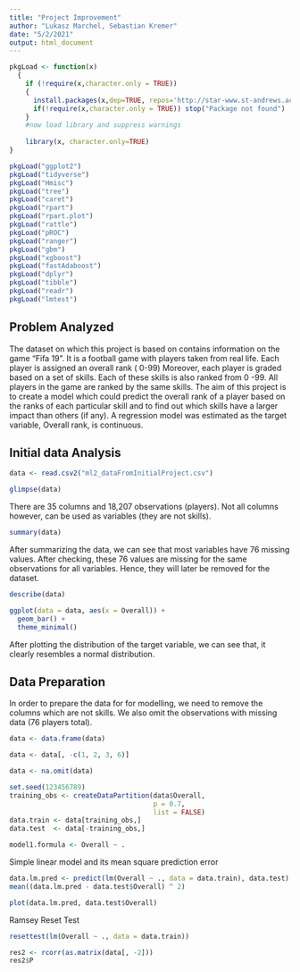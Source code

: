 ```yaml
---
title: "Project Improvement"
author: "Lukasz Marchel, Sebastian Kremer"
date: "5/2/2021"
output: html_document
---
```


```r

pkgLoad <- function(x)
  {
    if (!require(x,character.only = TRUE))
    {
      install.packages(x,dep=TRUE, repos='http://star-www.st-andrews.ac.uk/cran/')
      if(!require(x,character.only = TRUE)) stop("Package not found")
    }
    #now load library and suppress warnings
   
    library(x, character.only=TRUE)
}

pkgLoad("ggplot2")
pkgLoad("tidyverse")
pkgLoad("Hmisc")
pkgLoad("tree")
pkgLoad("caret")
pkgLoad("rpart")
pkgLoad("rpart.plot")
pkgLoad("rattle")
pkgLoad("pROC")
pkgLoad("ranger")
pkgLoad("gbm")
pkgLoad("xgboost")
pkgLoad("fastAdaboost")
pkgLoad("dplyr")
pkgLoad("tibble")
pkgLoad("readr")
pkgLoad("lmtest")
```

## Problem Analyzed


The dataset on which this project is based on contains information on the game "Fifa 19".  It is a football game with players taken from real life.  Each player is assigned an overall rank ( 0-99)  Moreover, each player is graded based on a set of skills.  Each of these skills is also ranked from 0 -99.  All players in the game are ranked by the same skills.  The aim of this project is to create a model which could predict the overall rank of a player based on the ranks of each particular skill and to find out which skills have a larger impact than others (if any).  A regression model was estimated as the target variable, Overall rank, is continuous.  


## Initial data Analysis

```r

data <- read.csv2("ml2_dataFromInitialProject.csv")

glimpse(data)

```


There are 35 columns and 18,207 observations (players).  Not all columns however, can be used as variables (they are not skills). 


```r
summary(data)
```


After summarizing the data, we can see that most variables have 76 missing values.  After checking, these 76 values are missing for the same observations for all variables.  Hence, they will later be removed for the dataset.


```r
describe(data)
```



```r
ggplot(data = data, aes(x = Overall)) +
  geom_bar() +
  theme_minimal()
```


After plotting the distribution of the target variable, we can see that, it clearly resembles a normal distribution.

## Data Preparation

In order to prepare the data for for modelling, we need to remove the columns which are not skills.  We also omit the observations with missing data (76 players total).



```r
data <- data.frame(data)

data <- data[, -c(1, 2, 3, 6)]

data <- na.omit(data)
```


```r

set.seed(123456789)
training_obs <- createDataPartition(data$Overall, 
                                    p = 0.7, 
                                    list = FALSE)
data.train <- data[training_obs,]
data.test  <- data[-training_obs,]

model1.formula <- Overall ~ .

```

Simple linear model and its mean square prediction error


```r
data.lm.pred <- predict(lm(Overall ~ ., data = data.train), data.test)
mean((data.lm.pred - data.test$Overall) ^ 2)
```

```r
plot(data.lm.pred, data.test$Overall)
```


Ramsey Reset Test

```r


resettest(lm(Overall ~ ., data = data.train))

```

```r
res2 <- rcorr(as.matrix(data[, -2]))
res2$P
```



